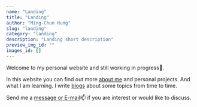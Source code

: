 ```yaml
---
name: "Landing"
title: "Landing"
author: "Ming-Chun Hung"
slug: "landing"
category: "landing"
description: "Landing short description"
preview_img_id: ""
images_id: []
---
```


Welcome to my personal website and still working in progress🚧.

In this website you can find out more [about me](/about/) and personal
projects. And what I am learning. I write [blogs](/blogs/) about
some topics from time to time.

Send me a [message or E-mail](/contact/message-me/)📫 if you are interest or would like to discuss.
